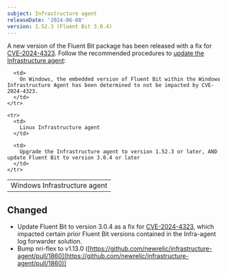 ```yaml
---
subject: Infrastructure agent
releaseDate: '2024-06-08'
version: 1.52.3 (Fluent Bit 3.0.4)
---
```


A new version of the Fluent Bit package has been released with a fix for [CVE-2024-4323](https://nvd.nist.gov/vuln/detail/CVE-2024-4323). Follow the recommended procedures to [update the Infrastructure agent](/docs/infrastructure/install-configure-manage-infrastructure/update-or-uninstall/update-infrastructure-agent/):

<table>
  <tbody>
    <tr>
      <td>
        Windows Infrastructure agent
      </td>

      <td>
        On Windows, the embedded version of Fluent Bit within the Windows Infrastructure Agent has been determined to not be impacted by CVE-2024-4323.
      </td>
    </tr>

    <tr>
      <td>
        Linux Infrastructure agent
      </td>

      <td>
        Upgrade the Infrastructure agent to version 1.52.3 or later, AND update Fluent Bit to version 3.0.4 or later
      </td>
    </tr>
  </tbody>
</table>

## Changed

* Update Fluent Bit to version 3.0.4 as a fix for [CVE-2024-4323](https://nvd.nist.gov/vuln/detail/CVE-2024-4323), which impacted certain prior Fluent Bit versions contained in the Infra-agent log forwarder solution.
* Bump nri-flex to v1.13.0 ([https://github.com/newrelic/infrastructure-agent/pull/1860](https://github.com/newrelic/infrastructure-agent/pull/1860))
